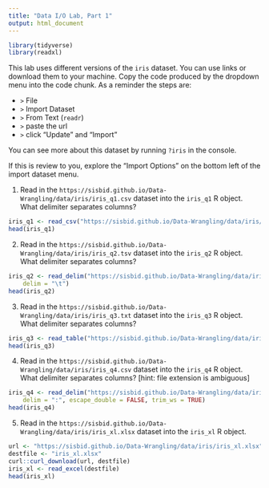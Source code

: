 ```yaml
---
title: "Data I/O Lab, Part 1"
output: html_document
---
```


```r
library(tidyverse)
library(readxl)
```

This lab uses different versions of the `iris` dataset. You can use links or download them to your machine. Copy the code produced by the dropdown menu into the code chunk. As a reminder the steps are:

-  `>` File
-  `>` Import Dataset
-  `>` From Text (`readr`)
-  `>` paste the url
-  `>` click "Update" and "Import"

You can see more about this dataset by running `?iris` in the console.

If this is review to you, explore the "Import Options" on the bottom left of the import dataset menu.

1. Read in the `https://sisbid.github.io/Data-Wrangling/data/iris/iris_q1.csv` dataset into the `iris_q1` R object. What delimiter separates columns?

```r
iris_q1 <- read_csv("https://sisbid.github.io/Data-Wrangling/data/iris/iris_q1.csv") # Your directory may vary!
head(iris_q1)
```

2. Read in the `https://sisbid.github.io/Data-Wrangling/data/iris/iris_q2.tsv` dataset into the `iris_q2` R object. What delimiter separates columns?

```r
iris_q2 <- read_delim("https://sisbid.github.io/Data-Wrangling/data/iris/iris_q2.tsv", 
    delim = "\t")
head(iris_q2)
```

3. Read in the `https://sisbid.github.io/Data-Wrangling/data/iris/iris_q3.txt` dataset into the `iris_q3` R object. What delimiter separates columns?

```r
iris_q3 <- read_table("https://sisbid.github.io/Data-Wrangling/data/iris/iris_q3.txt")
head(iris_q3)
```

4. Read in the `https://sisbid.github.io/Data-Wrangling/data/iris/iris_q4.csv` dataset into the `iris_q4` R object. What delimiter separates columns? [hint: file extension is ambiguous]

```r
iris_q4 <- read_delim("https://sisbid.github.io/Data-Wrangling/data/iris/iris_q4.csv", 
    delim = ":", escape_double = FALSE, trim_ws = TRUE)
head(iris_q4)
```

5. Read in the `https://sisbid.github.io/Data-Wrangling/data/iris/iris_xl.xlsx` dataset into the `iris_xl` R object. 

```r
url <- "https://sisbid.github.io/Data-Wrangling/data/iris/iris_xl.xlsx"
destfile <- "iris_xl.xlsx"
curl::curl_download(url, destfile)
iris_xl <- read_excel(destfile)
head(iris_xl)
```

